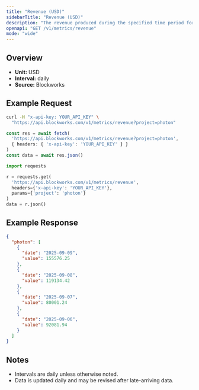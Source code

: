```yaml
---
title: "Revenue (USD)"
sidebarTitle: "Revenue (USD)"
description: "The revenue produced during the specified time period for given project."
openapi: "GET /v1/metrics/revenue"
mode: "wide"
---
```


## Overview

- **Unit:** USD
- **Interval:** daily
- **Source:** Blockworks

## Example Request

<CodeGroup>

```bash cURL
curl -H "x-api-key: YOUR_API_KEY" \
  "https://api.blockworks.com/v1/metrics/revenue?project=photon"
```

```typescript TypeScript
const res = await fetch(
  'https://api.blockworks.com/v1/metrics/revenue?project=photon',
  { headers: { 'x-api-key': 'YOUR_API_KEY' } }
)
const data = await res.json()
```

```python Python
import requests

r = requests.get(
  'https://api.blockworks.com/v1/metrics/revenue',
  headers={'x-api-key': 'YOUR_API_KEY'},
  params={'project': 'photon'}
)
data = r.json()
```

</CodeGroup>

## Example Response

```json
{
  "photon": [
    {
      "date": "2025-09-09",
      "value": 155576.25
    },
    {
      "date": "2025-09-08",
      "value": 119134.42
    },
    {
      "date": "2025-09-07",
      "value": 80001.24
    },
    {
      "date": "2025-09-06",
      "value": 92081.94
    }
  ]
}
```

## Notes
- Intervals are daily unless otherwise noted.
- Data is updated daily and may be revised after late-arriving data.